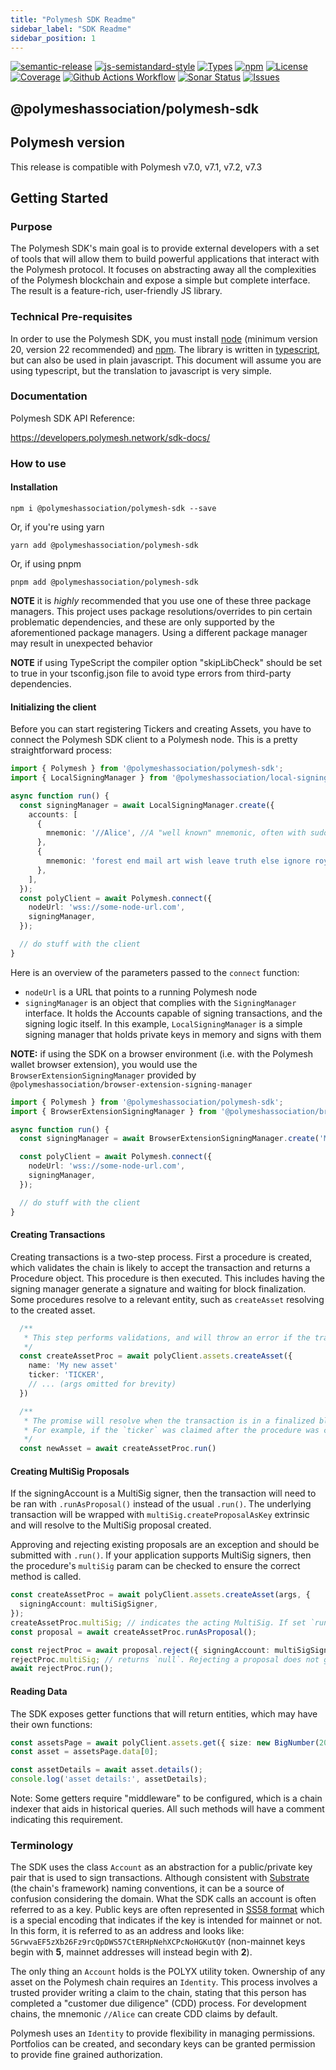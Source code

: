```yaml
---
title: "Polymesh SDK Readme"
sidebar_label: "SDK Readme"
sidebar_position: 1
---
```


[![semantic-release](https://img.shields.io/badge/%20%20%F0%9F%93%A6%F0%9F%9A%80-semantic--release-e10079.svg)](https://github.com/semantic-release/semantic-release)
[![js-semistandard-style](https://img.shields.io/badge/code%20style-semistandard-brightgreen.svg?style=flat-square)](https://github.com/standard/semistandard)
[![Types](https://img.shields.io/npm/types/@polymeshassociation/polymesh-sdk)](https://www.npmjs.com/package/@polymeshassociation/polymesh-sdk)
[![npm](https://img.shields.io/npm/v/@polymeshassociation/polymesh-sdk)](https://www.npmjs.com/package/@polymeshassociation/polymesh-sdk)
[![License](https://img.shields.io/badge/License-Apache_2.0-blue.svg)](https://opensource.org/licenses/Apache-2.0)
[![Coverage](https://sonarcloud.io/api/project_badges/measure?project=PolymeshAssociation_polymesh-sdk&metric=coverage)](https://sonarcloud.io/summary/new_code?id=PolymeshAssociation_polymesh-sdk)
[![Github Actions Workflow](https://github.com/PolymeshAssociation/polymesh-sdk/actions/workflows/main.yml/badge.svg)](https://github.com/PolymeshAssociation/polymesh-sdk/actions)
[![Sonar Status](https://sonarcloud.io/api/project_badges/measure?project=PolymeshAssociation_polymesh-sdk&metric=alert_status)](https://sonarcloud.io/summary/new_code?id=PolymeshAssociation_polymesh-sdk)
[![Issues](https://img.shields.io/github/issues/PolymeshAssociation/polymesh-sdk)](https://github.com/PolymeshAssociation/polymesh-sdk/issues)

## @polymeshassociation/polymesh-sdk

## Polymesh version

This release is compatible with Polymesh v7.0, v7.1, v7.2, v7.3

## Getting Started

### Purpose

The Polymesh SDK's main goal is to provide external developers with a set of tools that will allow them to build powerful applications that interact with the Polymesh protocol. It focuses on abstracting away all the complexities of the Polymesh blockchain and expose a simple but complete interface. The result is a feature-rich, user-friendly JS library.

### Technical Pre-requisites

In order to use the Polymesh SDK, you must install [node](https://nodejs.org/) \(minimum version 20, version 22 recommended\) and [npm](https://www.npmjs.com/). The library is written in [typescript](https://www.typescriptlang.org/), but can also be used in plain javascript. This document will assume you are using typescript, but the translation to javascript is very simple.

### Documentation

Polymesh SDK API Reference:

https://developers.polymesh.network/sdk-docs/

### How to use

#### Installation

`npm i @polymeshassociation/polymesh-sdk --save`

Or, if you're using yarn

`yarn add @polymeshassociation/polymesh-sdk`

Or, if using pnpm

`pnpm add @polymeshassociation/polymesh-sdk`

**NOTE** it is _highly_ recommended that you use one of these three package managers. This project uses package resolutions/overrides to pin certain problematic dependencies, and these are only supported by the aforementioned package managers. Using a different package manager may result in unexpected behavior

**NOTE** if using TypeScript the compiler option "skipLibCheck" should be set to true in your tsconfig.json file to avoid type errors from third-party dependencies.

#### Initializing the client

Before you can start registering Tickers and creating Assets, you have to connect the Polymesh SDK client to a Polymesh node. This is a pretty straightforward process:

```typescript
import { Polymesh } from '@polymeshassociation/polymesh-sdk';
import { LocalSigningManager } from '@polymeshassociation/local-signing-manager';

async function run() {
  const signingManager = await LocalSigningManager.create({
    accounts: [
      {
        mnemonic: '//Alice', //A "well known" mnemonic, often with sudo privileges on development chains
      },
      {
        mnemonic: 'forest end mail art wish leave truth else ignore royal knife river', // most mnemonics are 12 words
      },
    ],
  });
  const polyClient = await Polymesh.connect({
    nodeUrl: 'wss://some-node-url.com',
    signingManager,
  });

  // do stuff with the client
}
```

Here is an overview of the parameters passed to the `connect` function:

- `nodeUrl` is a URL that points to a running Polymesh node
- `signingManager` is an object that complies with the `SigningManager` interface. It holds the Accounts capable of signing transactions, and the signing logic itself. In this example, `LocalSigningManager` is a simple signing manager that holds private keys in memory and signs with them

**NOTE:** if using the SDK on a browser environment \(i.e. with the Polymesh wallet browser extension\), you would use the `BrowserExtensionSigningManager` provided by `@polymeshassociation/browser-extension-signing-manager`

```typescript
import { Polymesh } from '@polymeshassociation/polymesh-sdk';
import { BrowserExtensionSigningManager } from '@polymeshassociation/browser-extension-signing-manager';

async function run() {
  const signingManager = await BrowserExtensionSigningManager.create('MY_APP_NAME'); // The Polymesh wallet extension will ask the user to authorize MY_APP_NAME for access

  const polyClient = await Polymesh.connect({
    nodeUrl: 'wss://some-node-url.com',
    signingManager,
  });

  // do stuff with the client
}
```

#### Creating Transactions

Creating transactions is a two-step process. First a procedure is created, which validates the chain is likely to accept the transaction and returns a Procedure object. This procedure is then executed. This includes having the signing manager generate a signature and waiting for block finalization. Some procedures resolve to a relevant entity, such as `createAsset` resolving to the created asset.

```typescript
  /**
   * This step performs validations, and will throw an error if the transaction isn't expected to proceed, e.g., if the `ticker` is already in use
   */
  const createAssetProc = await polyClient.assets.createAsset({
    name: 'My new asset'
    ticker: 'TICKER',
    // ... (args omitted for brevity)
  })

  /**
   * The promise will resolve when the transaction is in a finalized block which takes on average 15 seconds. It will throw an error if the transaction fails to finalize.
   * For example, if the `ticker` was claimed after the procedure was created, but before it was executed, or the signing manager didn't generate a correct signature.
   */
  const newAsset = await createAssetProc.run()
```

#### Creating MultiSig Proposals

If the signingAccount is a MultiSig signer, then the transaction will need to be ran with `.runAsProposal()` instead of the usual `.run()`.
The underlying transaction will be wrapped with `multiSig.createProposalAsKey` extrinsic and will resolve to the MultiSig proposal created.

Approving and rejecting existing proposals are an exception and should be submitted with `.run()`. If your application supports
MultiSig signers, then the procedure's `multiSig` param can be checked to ensure the correct method is called.

```typescript
const createAssetProc = await polyClient.assets.createAsset(args, {
  signingAccount: multiSigSigner,
});
createAssetProc.multiSig; // indicates the acting MultiSig. If set `runAsProposal` must be used
const proposal = await createAssetProc.runAsProposal();

const rejectProc = await proposal.reject({ signingAccount: multiSigSigner });
rejectProc.multiSig; // returns `null`. Rejecting a proposal does not get wrapped
await rejectProc.run();
```

#### Reading Data

The SDK exposes getter functions that will return entities, which may have their own functions:

```typescript
const assetsPage = await polyClient.assets.get({ size: new BigNumber(20) });
const asset = assetsPage.data[0];

const assetDetails = await asset.details();
console.log('asset details:', assetDetails);
```

Note: Some getters require "middleware" to be configured, which is a chain indexer that aids in historical queries. All such methods will have a comment indicating this requirement.

### Terminology

The SDK uses the class `Account` as an abstraction for a public/private key pair that is used to sign transactions. Although consistent with [Substrate](https://substrate.io/vision/substrate-and-polkadot/) (the chain's framework) naming conventions, it can be a source of confusion considering the domain. What the SDK calls an account is often referred to as a key. Public keys are often represented in [SS58 format](https://docs.substrate.io/reference/address-formats/) which is a special encoding that indicates if the key is intended for mainnet or not. In this form, it is referred to as an address and looks like: `5GrwvaEF5zXb26Fz9rcQpDWS57CtERHpNehXCPcNoHGKutQY` (non-mainnet keys begin with **5**, mainnet addresses will instead begin with **2**).

The only thing an `Account` holds is the POLYX utility token. Ownership of any asset on the Polymesh chain requires an `Identity`. This process involves a trusted provider writing a claim to the chain, stating that this person has completed a "customer due diligence" (CDD) process. For development chains, the mnemonic `//Alice` can create CDD claims by default.

Polymesh uses an `Identity` to provide flexibility in managing permissions. Portfolios can be created, and secondary keys can be granted permission to provide fine grained authorization.
